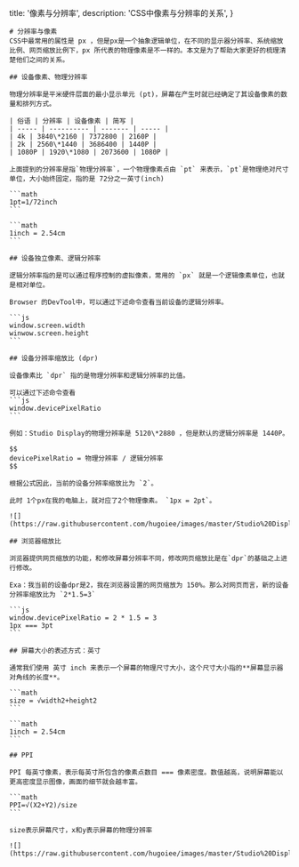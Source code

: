
  title: '像素与分辨率',
  description: 'CSS中像素与分辨率的关系',
}

<MainContent>
  <article>

    # 分辨率与像素
    CSS中最常用的属性是 px ，但是px是一个抽象逻辑单位，在不同的显示器分辨率、系统缩放比例、网页缩放比例下，px 所代表的物理像素是不一样的。本文是为了帮助大家更好的梳理清楚他们之间的关系。

    ## 设备像素、物理分辨率

    物理分辨率是平米硬件层面的最小显示单元 (pt)，屏幕在产生时就已经确定了其设备像素的数量和排列方式。

    | 俗语 | 分辨率 | 设备像素 | 简写 |
    | ----- | ---------- | ------- | ----- |
    | 4k | 3840\*2160 | 7372800 | 2160P |
    | 2k | 2560\*1440 | 3686400 | 1440P |
    | 1080P | 1920\*1080 | 2073600 | 1080P |

    上面提到的分辨率是指`物理分辨率`，一个物理像素点由 `pt` 来表示，`pt`是物理绝对尺寸单位，大小始终固定，指的是 72分之一英寸(inch)

    ```math
    1pt=1/72inch
    ```

    ```math
    1inch = 2.54cm
    ```

    ## 设备独立像素、逻辑分辨率

    逻辑分辨率指的是可以通过程序控制的虚拟像素，常用的 `px` 就是一个逻辑像素单位，也就是相对单位。

    Browser 的DevTool中，可以通过下述命令查看当前设备的逻辑分辨率。

    ```js
    window.screen.width
    winwow.screen.height
    ```

    ## 设备分辨率缩放比 (dpr)

    设备像素比 `dpr` 指的是物理分辨率和逻辑分辨率的比值。

    可以通过下述命令查看
    ```js
    window.devicePixelRatio
    ```

    例如：Studio Display的物理分辨率是 5120\*2880 ，但是默认的逻辑分辨率是 1440P。

    $$
    devicePixelRatio = 物理分辨率 / 逻辑分辨率
    $$

    根据公式因此，当前的设备分辨率缩放比为 `2`。

    此时 1个px在我的电脑上，就对应了2个物理像素。 `1px = 2pt`。

    ![](https://raw.githubusercontent.com/hugoiee/images/master/Studio%20Display%E5%88%86%E8%BE%A8%E7%8E%87.jpg)

    ## 浏览器缩放比

    浏览器提供网页缩放的功能，和修改屏幕分辨率不同，修改网页缩放比是在`dpr`的基础之上进行修改。

    Exa：我当前的设备dpr是2，我在浏览器设置的网页缩放为 150%。那么对网页而言，新的设备分辨率缩放比为 `2*1.5=3`

    ```js
    window.devicePixelRatio = 2 * 1.5 = 3
    1px === 3pt
    ```

    ## 屏幕大小的表述方式：英寸

    通常我们使用 英寸 inch 来表示一个屏幕的物理尺寸大小，这个尺寸大小指的**屏幕显示器对角线的长度**。

    ```math
    size = √width2+height2
    ```

    ```math
    1inch = 2.54cm
    ```

    ## PPI

    PPI 每英寸像素，表示每英寸所包含的像素点数目 === 像素密度。数值越高，说明屏幕能以更高密度显示图像，画面的细节就会越丰富。

    ```math
    PPI=√(X2+Y2)/size
    ```

    size表示屏幕尺寸，x和y表示屏幕的物理分辨率

    ![](https://raw.githubusercontent.com/hugoiee/images/master/Studio%20Display%20PPI%E8%AE%A1%E7%AE%97.jpg)
  </article>
  <Footer/>
</MainContent>